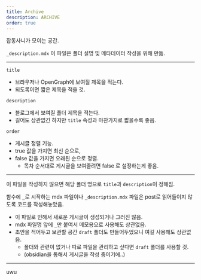 ```yaml
---
title: Archive
description: ARCHIVE
order: true
---
```

잡동사니가 모이는 공간.

`_description.mdx` 이 파일은 폴더 설명 및 메타데이터 작성을 위해 만듦.

---

`title`
- 브라우저나 OpenGraph에 보여질 제목을 적는다.
- 되도록이면 짧은 제목을 적을 것.

`description`
- 블로그에서 보여질 폴더 제목을 적는다.
- 길어도 상관없긴 하지만 `title` 속성과 마찬가지로 짧을수록 좋음.

`order`
- 게시글 정렬 기능.
- true 값을 가지면 최신 순으로,
- false 값을 가지면 오래된 순으로 정렬.
	- 목차 순서대로 게시글을 보여줄려면 false 로 설정하는게 좋음.

---

이 파일을 작성하지 않으면 해당 폴더 명으로 `title`과 `description`이 정해짐.

함수에 `_`로 시작하는 mdx 파일이나 `_description.mdx` 파일은 post로 읽어들이지 않도록 코드를 작성해놓았음.
- 이 파일로 인해서 새로운 게시글이 생성되거나 그러진 않음.
- mdx 파일명 앞에 `_`만 붙여서 메모용으로 사용해도 상관없음.
- 초안을 적어두고 보관할 공간 `draft` 폴더도 만들어두었으니 여길 사용해도 상관없음.
	- 폴더와 관련이 없거나 따로 파일을 관리하고 싶다면 `draft` 폴더를 사용할 것.
	- (obsidian을 통해서 게시글을 작성 중이기에..)

---

uwu